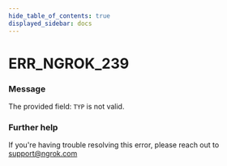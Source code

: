 ```yaml
---
hide_table_of_contents: true
displayed_sidebar: docs
---
```



# ERR_NGROK_239

### Message
The provided field: `TYP` is not valid.

<ErrorDetails error='err_ngrok_239' />


### Further help
If you're having trouble resolving this error, please reach out to [support@ngrok.com](mailto:support@ngrok.com?subject=Help%20with%20ERR_NGROK_239)

